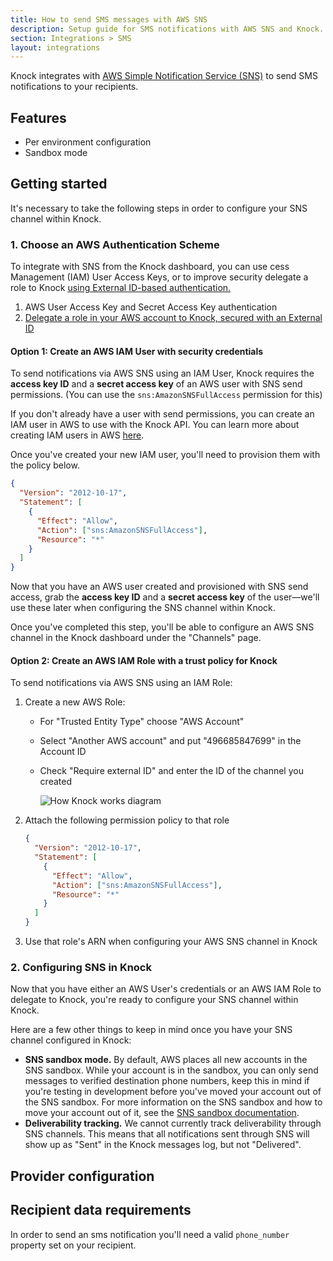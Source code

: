 ```yaml
---
title: How to send SMS messages with AWS SNS
description: Setup guide for SMS notifications with AWS SNS and Knock.
section: Integrations > SMS
layout: integrations
---
```


Knock integrates with [AWS Simple Notification Service (SNS)](https://aws.amazon.com/sns/) to send SMS notifications to your recipients.

## Features

- Per environment configuration
- Sandbox mode

## Getting started

It's necessary to take the following steps in order to configure your SNS channel within Knock.

### 1. Choose an AWS Authentication Scheme

To integrate with SNS from the Knock dashboard, you can use cess Management (IAM) User Access Keys, or to improve security delegate a role to Knock [using External ID-based authentication.](https://docs.aws.amazon.com/IAM/latest/UserGuide/id_roles_create_for-user_externalid.html)

1. AWS User Access Key and Secret Access Key authentication
2. [Delegate a role in your AWS account to Knock, secured with an External ID](https://docs.aws.amazon.com/IAM/latest/UserGuide/id_roles_common-scenarios_third-party.html)

#### Option 1: Create an AWS IAM User with security credentials

To send notifications via AWS SNS using an IAM User, Knock requires the **access key ID** and a **secret access key** of an AWS user with SNS send permissions. (You can use the `sns:AmazonSNSFullAccess` permission for this)

If you don't already have a user with send permissions, you can create an IAM user in AWS to use with the Knock API. You can learn more about creating IAM users in AWS [here](https://docs.aws.amazon.com/sns/latest/dg/sns-setting-up.html#create-iam-user).

Once you've created your new IAM user, you'll need to provision them with the policy below.

```json IAM user policy
{
  "Version": "2012-10-17",
  "Statement": [
    {
      "Effect": "Allow",
      "Action": ["sns:AmazonSNSFullAccess"],
      "Resource": "*"
    }
  ]
}
```

Now that you have an AWS user created and provisioned with SNS send access, grab the **access key ID** and a **secret access key** of the user—we'll use these later when configuring the SNS channel within Knock.

Once you've completed this step, you'll be able to configure an AWS SNS channel in the Knock dashboard under the "Channels" page.

#### Option 2: Create an AWS IAM Role with a trust policy for Knock

To send notifications via AWS SNS using an IAM Role:

1. Create a new AWS Role:

   - For "Trusted Entity Type" choose "AWS Account"
   - Select "Another AWS account" and put "496685847699" in the Account ID
   - Check "Require external ID" and enter the ID of the channel you created

     ![How Knock works diagram](/images/integrations/sms/sns-arn-configuration.jpg)

2. Attach the following permission policy to that role

   ```json IAM user policy
   {
     "Version": "2012-10-17",
     "Statement": [
       {
         "Effect": "Allow",
         "Action": ["sns:AmazonSNSFullAccess"],
         "Resource": "*"
       }
     ]
   }
   ```

3. Use that role's ARN when configuring your AWS SNS channel in Knock

### 2. Configuring SNS in Knock

Now that you have either an AWS User's credentials or an AWS IAM Role to delegate to Knock, you're ready to configure your SNS channel within Knock.

Here are a few other things to keep in mind once you have your SNS channel configured in Knock:

- **SNS sandbox mode.** By default, AWS places all new accounts in the SNS sandbox. While your account is in the sandbox, you can only send messages to verified destination phone numbers, keep this in mind if you're testing in development before you've moved your account out of the SNS sandbox. For more information on the SNS sandbox and how to move your account out of it, see the [SNS sandbox documentation](https://docs.aws.amazon.com/sns/latest/dg/sns-sms-sandbox-moving-to-production.html).
- **Deliverability tracking.** We cannot currently track deliverability through SNS channels. This means that all notifications sent through SNS will show up as "Sent" in the Knock messages log, but not "Delivered".

## Provider configuration

<Attributes>
  <Attribute
    name="AWS region"
    type="string*"
    description="The region your AWS account is in"
  />
  <Attribute
    name="Access key ID"
    type="string*"
    description="The access key ID from your AWS account"
  />
  <Attribute
    name="Secret access key"
    type="string*"
    description="The secret access key from your AWS account"
  />
  <Attribute
    name="Message Type"
    type="enum (one of `PROMOTIONAL`, `TRANSACTIONAL`) (optional)"
    description="The message type of your sms"
  />
  <Attribute
    name="Sender ID"
    type="string (optional)"
    description="The Sender ID to send messages from."
  />
  <Attribute
    name="Originator number"
    type="string (optional)"
    description="The originator number to send messages from, this can be either a phone number o a short code"
  />
</Attributes>

## Recipient data requirements

In order to send an sms notification you'll need a valid `phone_number` property set on your recipient.

